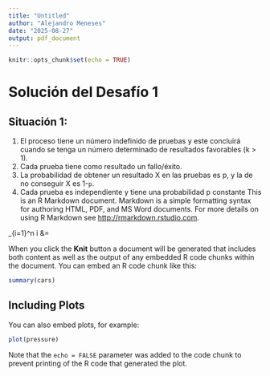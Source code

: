 ```yaml
---
title: "Untitled"
author: "Alejandro Meneses"
date: "2025-08-27"
output: pdf_document
---
```


```r
knitr::opts_chunk$set(echo = TRUE)
```

# Solución del Desafío 1

## Situación 1:

1.  El proceso tiene un número indefinido de pruebas y este concluirá cuando se tenga un número determinado de resultados favorables (k \> 1).
2.  Cada prueba tiene como resultado un fallo/éxito.
3.  La probabilidad de obtener un resultado X en las pruebas es p, y la de no conseguir X es 1-`p`.
4.  Cada prueba es independiente y tiene una probabilidad p constante This is an R Markdown document. Markdown is a simple formatting syntax for authoring HTML, PDF, and MS Word documents. For more details on using R Markdown see <http://rmarkdown.rstudio.com>.

\sum_{i=1}^n i &= \frac{n(n+1)}{2}

When you click the **Knit** button a document will be generated that includes both content as well as the output of any embedded R code chunks within the document. You can embed an R code chunk like this:

```r
summary(cars)
```

## Including Plots

You can also embed plots, for example:

```r
plot(pressure)
```

Note that the `echo = FALSE` parameter was added to the code chunk to prevent printing of the R code that generated the plot.
